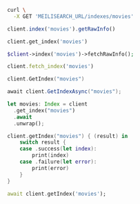 <CodeGroup>

```bash cURL
curl \
  -X GET 'MEILISEARCH_URL/indexes/movies'
```

```javascript JS
client.index('movies').getRawInfo()
```

```python Python
client.get_index('movies')
```

```php PHP
$client->index('movies')->fetchRawInfo();
```

```ruby Ruby
client.fetch_index('movies')
```

```go Go
client.GetIndex("movies")
```

```csharp C#
await client.GetIndexAsync("movies");
```

```rust Rust
let movies: Index = client
  .get_index("movies")
  .await
  .unwrap();
```

```swift Swift
client.getIndex("movies") { (result) in
    switch result {
    case .success(let index):
        print(index)
    case .failure(let error):
        print(error)
    }
}
```

```dart Dart
await client.getIndex('movies');
```
</CodeGroup>